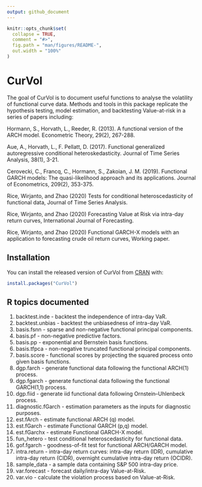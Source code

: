 ```yaml
---
output: github_document
---
```


<!-- README.md is generated from README.Rmd. Please edit that file -->

```r
knitr::opts_chunk$set(
  collapse = TRUE,
  comment = "#>",
  fig.path = "man/figures/README-",
  out.width = "100%"
)
```

# CurVol

<!-- badges: start -->
<!-- badges: end -->

The goal of CurVol is to document useful functions to analyse the volatility of functional curve data. Methods and tools in this package replicate the hypothesis testing, model estimation, and backtesting Value-at-risk in a series of papers including:

Hormann, S., Horvath, L., Reeder, R. (2013). A functional version of the ARCH model. Econometric Theory, 29(2), 267-288.

Aue, A., Horvath, L., F. Pellatt, D. (2017). Functional generalized autoregressive conditional heteroskedasticity. Journal of Time Series Analysis, 38(1), 3-21.

Cerovecki, C., Francq, C., Hormann, S., Zakoian, J. M. (2019). Functional GARCH models: The quasi-likelihood approach and its applications. Journal of Econometrics, 209(2), 353-375.

Rice, Wirjanto, and Zhao (2020) Tests for conditional heteroscedasticity of functional data, Journal of Time Series Analysis.

Rice, Wirjanto, and Zhao (2020) Forecasting Value at Risk via intra-day return curves, International Journal of Forecasting.

Rice, Wirjanto, and Zhao (2020) Functional GARCH-X models with an application to forecasting crude oil return curves, Working paper.


## Installation

You can install the released version of CurVol from [CRAN](https://CRAN.R-project.org) with:

``` r
install.packages("CurVol")
```

## R topics documented

1.  backtest.inde - backtest the independence of intra-day VaR.
2.  backtest.unbias - backtest the unbiasedness of intra-day VaR.
3.  basis.fsnn - sparse and non-negative functional principal
    components.
4.  basis.pf - non-negative predictive factors.
5.  basis.pp - exponential and Bernstein basis functions.
6.  basis.tfpca - non-negative truncated functional principal
    components.
7.  basis.score - functional scores by projecting the squared process onto     given basis functions.
8.  dgp.farch - generate functional data following the functional
    ARCH(1) process.
9.  dgp.fgarch - generate functional data following the functional
    GARCH(1,1) process.
10. dgp.fiid - generate iid functional data following Ornstein–Uhlenbeck       process.
11. diagnostic.fGarch - estimation parameters as the inputs for diagnostic     purposes.
12. est.fArch - estimate functional ARCH (q) model.
13. est.fGarch - estimate Functional GARCH (p,q) model.
14. est.fGarchx - estimate Functional GARCH-X model.
15. fun_hetero - test conditional heteroscedasticity for functional data.
16. gof.fgarch - goodness-of-fit test for functional ARCH/GARCH model.
17. intra.return - intra-day return curves: intra-day return (IDR),
    cumulative intra-day return (CIDR), overnight cumulative intra-day
    return (OCIDR).
18. sample\_data - a sample data containing S\&P 500 intra-day price.
19. var.forecast - forecast daily/intra-day Value-at-Risk.
20. var.vio - calculate the violation process based on Value-at-Risk.
